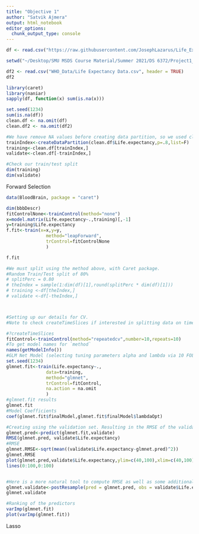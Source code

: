 ```yaml
---
title: "Objective 1"
author: "Satvik Ajmera"
output: html_notebook
editor_options: 
  chunk_output_type: console
---
```

```r
df <- read.csv("https://raw.githubusercontent.com/JosephLazarus/Life_Expectancy/main/Data_Folder/clean_scaled.csv", header = TRUE, fileEncoding="UTF-8-BOM")

setwd("~/Desktop/SMU MSDS Course Material/Summer 2021/DS 6372/Project1_Summer_2021/GitHub Repo/Life_Expectancy")

df2 <- read.csv("WHO_Data/Life Expectancy Data.csv", header = TRUE)
df2
```


```r
library(caret)
library(naniar)
sapply(df, function(x) sum(is.na(x)))

set.seed(1234)
sum(is.na(df)) 
clean.df <- na.omit(df)
clean.df2 <- na.omit(df2)

#We have remove NA values before creating data partition, so we used clean.df
trainIndex<-createDataPartition(clean.df$Life.expectancy,p=.8,list=F)
training<-clean.df[trainIndex,]
validate<-clean.df[-trainIndex,]

#Check our train/test split
dim(training)
dim(validate)
```

Forward Selection
```r
data(BloodBrain, package = "caret")

dim(bbbDescr)
fitControlNone<-trainControl(method="none")
x=model.matrix(Life.expectancy~.,training)[,-1]
y=training$Life.expectancy
f.fit<-train(x=x,y=y, 
               method="leapForward",
               trControl=fitControlNone
               )

f.fit
```

















```r



#We must split using the method above, with Caret package.
#Random Train/Test split of 80%
# splitPerc = 0.80
# theIndex = sample(1:dim(df)[1],round(splitPerc * dim(df)[1]))
# training <-df[theIndex,]
# validate <-df[-theIndex,]



#Setting up our details for CV. 
#Note to check createTimeSlices if interested in splitting data on time

#?createTimeSlices
fitControl<-trainControl(method="repeatedcv",number=10,repeats=10)
#To get model names for `method`
names(getModelInfo())
#GLM Net Model (selecting tuning parameters alpha and lambda via 10 FOLD CV)
set.seed(1234)
glmnet.fit<-train(Life.expectancy~.,
               data=training,
               method="glmnet",
               trControl=fitControl,
               na.action = na.omit
               )
#glmnet.fit results
glmnet.fit
#Model Coefficients
coef(glmnet.fit$finalModel,glmnet.fit$finalModel$lambdaOpt)
```

```r
#Creating using the validation set. Resulting in the RMSE of the validation set
glmnet.pred<-predict(glmnet.fit,validate)
RMSE(glmnet.pred, validate$Life.expectancy)
#RMSE
glmnet.RMSE<-sqrt(mean((validate$Life.expectancy-glmnet.pred)^2))
glmnet.RMSE
plot(glmnet.pred,validate$Life.expectancy,ylim=c(40,100),xlim=c(40,100))
lines(0:100,0:100)


#Here is a more natural tool to compute RMSE as well as some additional metrics
glmnet.validate<-postResample(pred = glmnet.pred, obs = validate$Life.expectancy)
glmnet.validate

#Ranking of the predictors
varImp(glmnet.fit)
plot(varImp(glmnet.fit))
```

Lasso
```r



```



